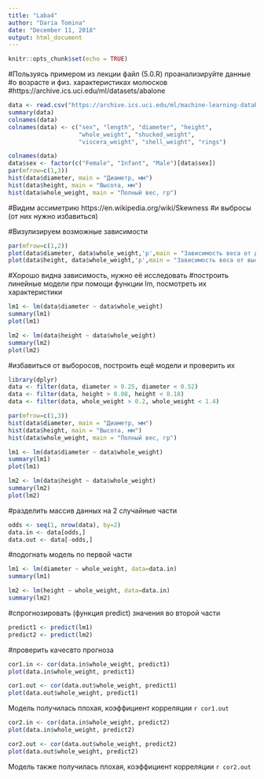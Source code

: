 ```yaml
---
title: "Laba4"
author: "Daria Tomina"
date: "December 11, 2018"
output: html_document
---
```


```r
knitr::opts_chunk$set(echo = TRUE)
```

#Пользуясь примером из лекции файл (5.0.R) проанализируйте данные
#о возрасте и физ. характеристиках молюсков
#https://archive.ics.uci.edu/ml/datasets/abalone
```r
data <- read.csv("https://archive.ics.uci.edu/ml/machine-learning-databases/abalone/abalone.data", header=TRUE, sep=",")
summary(data)
colnames(data)
colnames(data) <- c("sex", "length", "diameter", "height", 
                    "whole_weight", "shucked_weight",
                    "viscera_weight", "shell_weight", "rings")

colnames(data)
data$sex <- factor(c("Female", "Infant", "Male")[data$sex])
par(mfrow=c(1,3)) 
hist(data$diameter, main = "Диаметр, мм")
hist(data$height, main = "Высота, мм")
hist(data$whole_weight, main = "Полный вес, гр")
```

#Видим ассиметрию https://en.wikipedia.org/wiki/Skewness
#и выбросы (от них нужно избавиться)

#Визулизируем возможные зависимости
```r
par(mfrow=c(1,2)) 
plot(data$diameter, data$whole_weight,'p',main = "Зависимость веса от диаметра")
plot(data$height, data$whole_weight,'p',main = "Зависимость веса от высоты")
```

#Хорошо видна зависимость, нужно её исследовать
#построить линейные модели при помощи функции lm, посмотреть их характеристики
```r
lm1 <- lm(data$diameter ~ data$whole_weight)
summary(lm1)
plot(lm1)

lm2 <- lm(data$height ~ data$whole_weight)
summary(lm2)
plot(lm2)
```

#избавиться от выборосов, построить ещё модели и проверить их
```r
library(dplyr)
data <- filter(data, diameter > 0.25, diameter < 0.52)
data <- filter(data, height > 0.08, height < 0.18)
data <- filter(data, whole_weight > 0.2, whole_weight < 1.4)

par(mfrow=c(1,3)) 
hist(data$diameter, main = "Диаметр, мм")
hist(data$height, main = "Высота, мм")
hist(data$whole_weight, main = "Полный вес, гр")
```

```r
lm1 <- lm(data$diameter ~ data$whole_weight)
summary(lm1)
plot(lm1)
```

```r
lm2 <- lm(data$height ~ data$whole_weight)
summary(lm2)
plot(lm2)
```

#разделить массив данных на 2 случайные части
```r
odds <- seq(1, nrow(data), by=2)
data.in <- data[odds,]
data.out <- data[-odds,]
```

#подогнать модель по первой части
```r
lm1 <- lm(diameter ~ whole_weight, data=data.in)
summary(lm1)
```

```r
lm2 <- lm(height ~ whole_weight, data=data.in)
summary(lm2)
```

#спрогнозировать (функция predict) значения во второй части
```r
predict1 <- predict(lm1)
predict2 <- predict(lm2)
```

#проверить качесвто прогноза
```r
cor1.in <- cor(data.in$whole_weight, predict1)
plot(data.in$whole_weight, predict1)

cor1.out <- cor(data.out$whole_weight, predict1)
plot(data.out$whole_weight, predict1)
```
Модель получилась плохая, коэффициент корреляции `r cor1.out`

```r
cor2.in <- cor(data.in$whole_weight, predict2)
plot(data.in$whole_weight, predict2)

cor2.out <- cor(data.out$whole_weight, predict2)
plot(data.out$whole_weight, predict2)
```
Модель также получилась плохая, коэффициент корреляции `r cor2.out`

